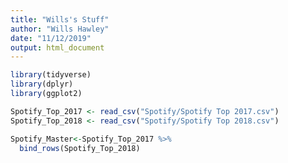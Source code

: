 ```yaml
---
title: "Wills's Stuff"
author: "Wills Hawley"
date: "11/12/2019"
output: html_document
---
```

```r
library(tidyverse)
library(dplyr)
library(ggplot2)
```

```r
Spotify_Top_2017 <- read_csv("Spotify/Spotify Top 2017.csv")
Spotify_Top_2018 <- read_csv("Spotify/Spotify Top 2018.csv")

Spotify_Master<-Spotify_Top_2017 %>% 
  bind_rows(Spotify_Top_2018)
```

